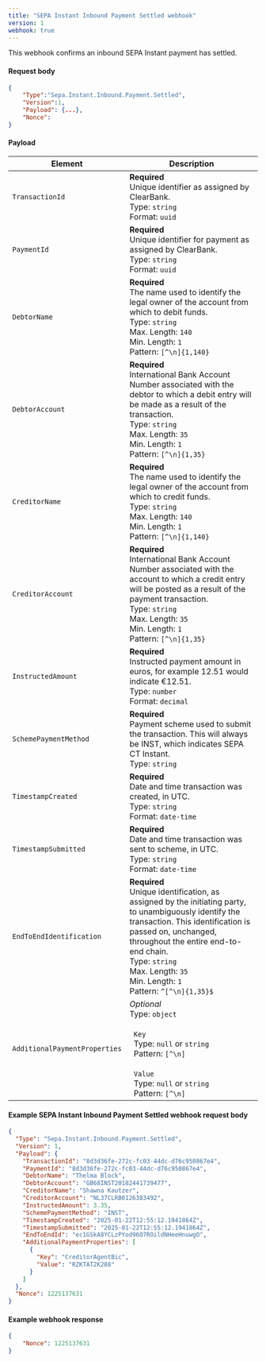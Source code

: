 ```yaml
---
title: "SEPA Instant Inbound Payment Settled webhook"
version: 1
webhook: true
---
```


This webhook confirms an inbound SEPA Instant payment has settled.

#### Request body

```json
{
    "Type":"Sepa.Instant.Inbound.Payment.Settled",
    "Version":1,
    "Payload": {...},
    "Nonce":
}
```

#### Payload
| Element                 | Description     |
|-------------------------|-----------------|
|`TransactionId` |**Required**<br />Unique identifier as assigned by ClearBank.<br/>Type: `string`<br/>Format: `uuid` |
|`PaymentId` |**Required**<br />Unique identifier for payment as assigned by ClearBank.<br/>Type: `string` <br/>Format: `uuid`|
|`DebtorName` |**Required**<br />The name used to identify the legal owner of the account from which to debit funds.<br/>Type: `string`<br/>Max. Length: `140`<br/>Min. Length: `1`<br/>Pattern: `[^\n]{1,140}`|
|`DebtorAccount` |**Required**<br />International Bank Account Number associated with the debtor to which a debit entry will be made as a result of the transaction.<br/>Type: `string`<br/>Max. Length: `35`<br/>Min. Length: `1`<br/>Pattern: `[^\n]{1,35}`|
|`CreditorName` |**Required**<br />The name used to identify the legal owner of the account from which to credit funds.<br/>Type: `string`<br/>Max. Length: `140`<br/>Min. Length: `1`<br/>Pattern: `[^\n]{1,140}`|
|`CreditorAccount` |**Required**<br />International Bank Account Number associated with the account to which a credit entry will be posted as a result of the payment transaction.<br/>Type: `string`<br/>Max. Length: `35`<br/>Min. Length: `1`<br/>Pattern: `[^\n]{1,35}`|
|`InstructedAmount` |**Required**<br />Instructed payment amount in euros, for example 12.51 would indicate €12.51.<br/>Type: `number`<br/>Format: `decimal`|
| `SchemePaymentMethod`   | **Required**<br />Payment scheme used to submit the transaction. This will always be INST, which indicates SEPA CT Instant.<br /> Type: `string`|
| `TimestampCreated`   | **Required**<br />Date and time transaction was created, in UTC.<br /> Type: `string`<br/>Format: `date-time`|
| `TimestampSubmitted`   | **Required**<br />Date and time transaction was sent to scheme, in UTC.<br /> Type: `string`<br/>Format: `date-time`|
| `EndToEndIdentification` |**Required**<br />Unique identification, as assigned by the initiating party, to unambiguously identify the transaction. This identification is passed on, unchanged, throughout the entire end-to-end chain.<br/>Type: `string`<br/>Max. Length: `35`<br/>Min. Length: `1` <br/>Pattern: `^[^\n]{1,35}$` |
| `AdditionalPaymentProperties`   | *Optional*<br />Type: `object`<br/><br/>&nbsp;&nbsp;`Key`<br/>&nbsp;&nbsp;Type: `null` or `string`<br/>&nbsp;&nbsp;Pattern: `[^\n]`<br/><br/>&nbsp;&nbsp;`Value`<br/>&nbsp;&nbsp;Type: `null` or `string`<br/>&nbsp;&nbsp;Pattern: `[^\n]`|

#### Example SEPA Instant Inbound Payment Settled webhook request body

```json
{
  "Type": "Sepa.Instant.Inbound.Payment.Settled",
  "Version": 1,
  "Payload": {
    "TransactionId": "8d3d36fe-272c-fc03-44dc-d76c950867e4",
    "PaymentId": "8d3d36fe-272c-fc03-44dc-d76c950867e4",
    "DebtorName": "Thelma Block",
    "DebtorAccount": "GB68INST20182441739477",
    "CreditorName": "Shawna Kautzer",
    "CreditorAccount": "NL37CLRB0126383492",
    "InstructedAmount": 3.35,
    "SchemePaymentMethod": "INST",
    "TimestampCreated": "2025-01-22T12:55:12.1941864Z",
    "TimestampSubmitted": "2025-01-22T12:55:12.1941864Z",
    "EndToEndId": "ec1GSkA8YCLzPYod96O7ROildNHeeHnuwgO",
    "AdditionalPaymentProperties": [
      {
        "Key": "CreditorAgentBic",
        "Value": "RZKTAT2K288"
      }
    ]
  },
  "Nonce": 1225137631
}
```

#### Example webhook response
```json
{
    "Nonce": 1225137631
}
```